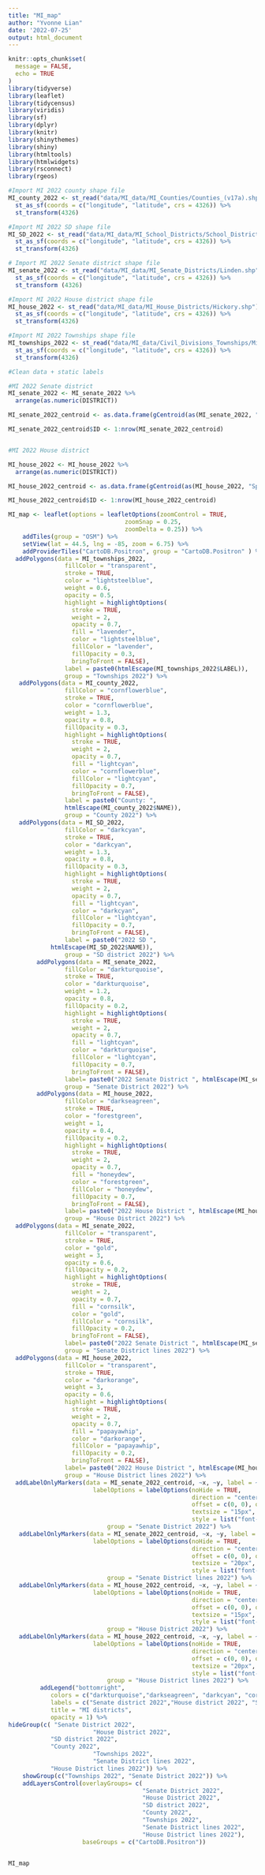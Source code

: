 ```yaml
---
title: "MI_map"
author: "Yvonne Lian"
date: '2022-07-25'
output: html_document
---
```


```r
knitr::opts_chunk$set(
  message = FALSE,
  echo = TRUE
)
library(tidyverse)
library(leaflet)
library(tidycensus)
library(viridis)
library(sf)
library(dplyr)
library(knitr)
library(shinythemes)
library(shiny)
library(htmltools)
library(htmlwidgets)
library(rsconnect)
library(rgeos)
```


```r
#Import MI 2022 county shape file
MI_county_2022 <- st_read("data/MI_data/MI_Counties/Counties_(v17a).shp") %>%
  st_as_sf(coords = c("longitude", "latitude", crs = 4326)) %>%
  st_transform(4326)

#Import MI 2022 SD shape file
MI_SD_2022 <- st_read("data/MI_data/MI_School_Districts/School_Districts_(v17a).shp") %>%
  st_as_sf(coords = c("longitude", "latitude", crs = 4326)) %>%
  st_transform(4326)

# Import MI 2022 Senate district shape file
MI_senate_2022 <- st_read("data/MI_data/MI_Senate_Districts/Linden.shp") %>%
  st_as_sf(coords = c("longitude", "latitude", crs = 4326)) %>%
  st_transform (4326)

#Import MI 2022 House district shape file
MI_house_2022 <- st_read("data/MI_data/MI_House_Districts/Hickory.shp") %>%
  st_as_sf(coords = c("longitude", "latitude", crs = 4326)) %>%
  st_transform(4326)

#Import MI 2022 Townships shape file
MI_townships_2022 <- st_read("data/MI_data/Civil_Divisions_Townships/Minor_Civil_Divisions_(Cities_%26_Townships)_.shp") %>%
  st_as_sf(coords = c("longitude", "latitude", crs = 4326)) %>%
  st_transform(4326)


```



```r
#Clean data + static labels

#MI 2022 Senate district
MI_senate_2022 <- MI_senate_2022 %>%
  arrange(as.numeric(DISTRICT))

MI_senate_2022_centroid <- as.data.frame(gCentroid(as(MI_senate_2022, "Spatial"), byid = TRUE, id = MI_senate_2022$DISTRICT))

MI_senate_2022_centroid$ID <- 1:nrow(MI_senate_2022_centroid)


#MI 2022 House district

MI_house_2022 <- MI_house_2022 %>%
  arrange(as.numeric(DISTRICT))

MI_house_2022_centroid <- as.data.frame(gCentroid(as(MI_house_2022, "Spatial"), byid = TRUE, id = MI_house_2022$DISTRICT))

MI_house_2022_centroid$ID <- 1:nrow(MI_house_2022_centroid)

```




```r
MI_map <- leaflet(options = leafletOptions(zoomControl = TRUE,
                                 zoomSnap = 0.25,
                                 zoomDelta = 0.25)) %>%
	addTiles(group = "OSM") %>%
	setView(lat = 44.5, lng = -85, zoom = 6.75) %>%
	addProviderTiles("CartoDB.Positron", group = "CartoDB.Positron" ) %>%
  addPolygons(data = MI_townships_2022,
				fillColor = "transparent",
				stroke = TRUE,
				color = "lightsteelblue",
				weight = 0.6,
				opacity = 0.5,
				highlight = highlightOptions(
				  stroke = TRUE,
				  weight = 2, 
				  opacity = 0.7,
				  fill = "lavender",
				  color = "lightsteelblue",
				  fillColor = "lavender", 
				  fillOpacity = 0.3,
				  bringToFront = FALSE),
				label = paste0(htmlEscape(MI_townships_2022$LABEL)),
				group = "Townships 2022") %>%
   addPolygons(data = MI_county_2022,
				fillColor = "cornflowerblue",
				stroke = TRUE,
				color = "cornflowerblue",
				weight = 1.3,
				opacity = 0.8,
				fillOpacity = 0.3,
				highlight = highlightOptions(
				  stroke = TRUE,
				  weight = 2, 
				  opacity = 0.7,
				  fill = "lightcyan",
				  color = "cornflowerblue",
				  fillColor = "lightcyan", 
				  fillOpacity = 0.7,
				  bringToFront = FALSE),
				label = paste0("County: ",
				htmlEscape(MI_county_2022$NAME)),
				group = "County 2022") %>%
   addPolygons(data = MI_SD_2022,
				fillColor = "darkcyan",
				stroke = TRUE,
				color = "darkcyan",
				weight = 1.3,
				opacity = 0.8,
				fillOpacity = 0.3,
				highlight = highlightOptions(
				  stroke = TRUE,
				  weight = 2, 
				  opacity = 0.7,
				  fill = "lightcyan",
				  color = "darkcyan",
				  fillColor = "lightcyan", 
				  fillOpacity = 0.7,
				  bringToFront = FALSE),
				label = paste0("2022 SD ",
			htmlEscape(MI_SD_2022$NAME)),
				group = "SD district 2022") %>%
		addPolygons(data = MI_senate_2022,
				fillColor = "darkturquoise",
				stroke = TRUE,
				color = "darkturquoise",
				weight = 1.2,
				opacity = 0.8,
				fillOpacity = 0.2,
				highlight = highlightOptions(
				  stroke = TRUE,
				  weight = 2, 
				  opacity = 0.7,
				  fill = "lightcyan",
				  color = "darkturquoise",
				  fillColor = "lightcyan", 
				  fillOpacity = 0.7,
				  bringToFront = FALSE),                
				label= paste0("2022 Senate District ", htmlEscape(MI_senate_2022$DISTRICT)),
				group = "Senate District 2022") %>%
  		addPolygons(data = MI_house_2022,
				fillColor = "darkseagreen",
				stroke = TRUE,
				color = "forestgreen",
				weight = 1,
				opacity = 0.4,
				fillOpacity = 0.2,
				highlight = highlightOptions(
				  stroke = TRUE,
				  weight = 2, 
				  opacity = 0.7,
				  fill = "honeydew",
				  color = "forestgreen",
				  fillColor = "honeydew", 
				  fillOpacity = 0.7,
				  bringToFront = FALSE),                
				label= paste0("2022 House District ", htmlEscape(MI_house_2022$DISTRICT)),
				group = "House District 2022") %>%
  addPolygons(data = MI_senate_2022,
				fillColor = "transparent",
				stroke = TRUE,
				color = "gold",
				weight = 3,
				opacity = 0.6,
				fillOpacity = 0.2,
				highlight = highlightOptions(
				  stroke = TRUE,
				  weight = 2, 
				  opacity = 0.7,
				  fill = "cornsilk",
				  color = "gold",
				  fillColor = "cornsilk", 
				  fillOpacity = 0.2,
				  bringToFront = FALSE),                
				label= paste0("2022 Senate District ", htmlEscape(MI_senate_2022$DISTRICT)),
				group = "Senate District lines 2022") %>%
  addPolygons(data = MI_house_2022,
				fillColor = "transparent",
				stroke = TRUE,
				color = "darkorange",
				weight = 3,
				opacity = 0.6,
				highlight = highlightOptions(
				  stroke = TRUE,
				  weight = 2, 
				  opacity = 0.7,
				  fill = "papayawhip",
				  color = "darkorange",
				  fillColor = "papayawhip", 
				  fillOpacity = 0.2,
				  bringToFront = FALSE),                
				label= paste0("2022 House District ", htmlEscape(MI_house_2022$DISTRICT)),
				group = "House District lines 2022") %>%
  addLabelOnlyMarkers(data = MI_senate_2022_centroid, ~x, ~y, label = ~as.character(ID),
						labelOptions = labelOptions(noHide = TRUE,
													direction = "center",
													offset = c(0, 0), opacity = 1, 
													textsize = "15px", textOnly = TRUE, 
													style = list("font-style" = "bold")),
							group = "Senate District 2022") %>%
   addLabelOnlyMarkers(data = MI_senate_2022_centroid, ~x, ~y, label = ~as.character(ID),
						labelOptions = labelOptions(noHide = TRUE,
													direction = "center",
													offset = c(0, 0), opacity = 0.7, 
													textsize = "20px", textOnly = TRUE, 
													style = list("font-style" = "bold")),
							group = "Senate District lines 2022") %>%
   addLabelOnlyMarkers(data = MI_house_2022_centroid, ~x, ~y, label = ~as.character(ID),
						labelOptions = labelOptions(noHide = TRUE,
													direction = "center",
													offset = c(0, 0), opacity = 1, 
													textsize = "15px", textOnly = TRUE, 
													style = list("font-style" = "bold")),
							group = "House District 2022") %>%
   addLabelOnlyMarkers(data = MI_house_2022_centroid, ~x, ~y, label = ~as.character(ID),
						labelOptions = labelOptions(noHide = TRUE,
													direction = "center",
													offset = c(0, 0), opacity = 0.7, 
													textsize = "20px", textOnly = TRUE, 
													style = list("font-style" = "bold")),
							group = "House District lines 2022") %>%
  	 	 addLegend("bottomright", 
			colors = c("darkturquoise","darkseagreen", "darkcyan", "cornflowerblue", "","lightsteelblue", "gold", "darkorange"), 
			labels = c("Senate district 2022","House district 2022", "SD district 2022", "County 2022", "",  "Townships 2022","Senate District lines 2022", "House district lines 2022" ),
			title = "MI districts",
			opacity = 1) %>%    
hideGroup(c( "Senate District 2022",
						"House District 2022",
            "SD district 2022",
            "County 2022",
						"Townships 2022",
						"Senate District lines 2022",
            "House District lines 2022")) %>%
	showGroup(c("Townships 2022", "Senate District 2022")) %>%
	addLayersControl(overlayGroups= c(
									  "Senate District 2022",
									  "House District 2022",
									  "SD district 2022",
									  "County 2022",
									  "Townships 2022",
									  "Senate District lines 2022",
									  "House District lines 2022"), 
					 baseGroups = c("CartoDB.Positron")) 


MI_map
```




